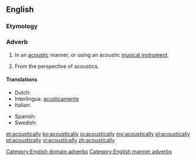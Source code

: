 ==English==

===Etymology===
{{suffix|acoustical|ly}}

===Adverb===
{{en-adv|-}}

# {{context|manner|lang=en}} In an [[acoustic]] manner, or using an acoustic [[musical instrument]].
# {{context|domain|lang=en}} From the perspective of acoustics.

====Translations====
{{trans-top|in an acoustic manner}}
* Dutch: {{t+|nl|akoestisch}}
* Interlingua: [[acusticamente]]
* Italian: {{t+|it|acusticamente}}
{{trans-mid}}
* Spanish: {{t+|es|acústicamente}}
* Swedish: {{t+|sv|akustiskt}}
{{trans-bottom}}

[[Category:English domain adverbs]]
[[Category:English manner adverbs]]

[[et:acoustically]]
[[ko:acoustically]]
[[io:acoustically]]
[[my:acoustically]]
[[pl:acoustically]]
[[pt:acoustically]]
[[vi:acoustically]]
[[zh:acoustically]]